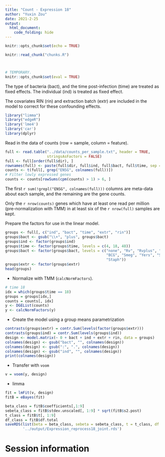 ```yaml
---
title: "Count - Expression 18"
author: "Yuxin Zou"
date: 2021-2-25
output: 
  html_document:
    code_folding: hide
---
```


```r
knitr::opts_chunk$set(echo = TRUE)
```

```r
knitr::read_chunk("chunks.R")
```

<!-- Update knitr chunk options -->
```r
```

<!-- Insert the date the file was last updated -->
```r
```

```r
# TEMPORARY.
knitr::opts_chunk$set(eval = TRUE)
```

The type of bacteria (bact), and the time post-infection (time) are treated as fixed effects. The individual (ind) is treated as fixed effect.

The covariates RIN (rin) and extraction batch (extr) are included in the model to correct for these confounding effects.

```r
library("limma")
library("edgeR")
library('lme4')
library('car')
library(dplyr)
```

Read in the data of counts (row = sample, column = feature).

```r
full <- read.table("../data/counts_per_sample.txt", header = TRUE,
                   stringsAsFactors = FALSE)
full <- full[order(full$dir), ]
rownames(full) <- paste(full$dir, full$ind, full$bact, full$time, sep = ".")
counts <- t(full[, grep("ENSG", colnames(full))])
# Filter lowly expressed genes
counts <- counts[rowSums(cpm(counts) > 1) > 6, ]
```

The first `r sum(!grepl("ENSG", colnames(full)))` columns are meta-data about each sample, and the remaining are the gene counts.

Only the `r nrow(counts)` genes which have at least one read per million (pre-normalization with TMM) in at least six of the `r nrow(full)` samples are kept.

Prepare the factors for use in the linear model.

```r
groups <- full[, c("ind", "bact", "time", "extr", "rin")]
groups$bact <- gsub("\\+", "plus", groups$bact)
groups$ind <- factor(groups$ind)
groups$time <- factor(groups$time, levels = c(4, 18, 48))
groups$bact <- factor(groups$bact, levels = c("none", "Rv", "Rvplus", "GC",
                                              "BCG", "Smeg", "Yers", "Salm",
                                              "Staph"))
groups$extr <- factor(groups$extr)
head(groups)
```

* Normalize with TMM (`calcNormFactors`).

```r
# time 18
idx = which(groups$time == 18)
groups = groups[idx,]
counts = counts[, idx]
y <- DGEList(counts)
y <- calcNormFactors(y)
```

* Create the model using a group means parametrization
```r
contrasts(groups$extr) = contr.Sum(levels(factor(groups$extr)))
contrasts(groups$ind) = contr.Sum(levels(groups$ind))
design <- model.matrix(~ 0 + bact + ind + extr + rin, data = groups)
colnames(design) <- gsub("bact", "", colnames(design))
colnames(design) <- gsub(":", ".", colnames(design))
colnames(design) <- gsub("ind", "", colnames(design))
print(colnames(design))
```

* Transfer with `voom`
```r
v = voom(y, design)
```

* limma
```r
fit = lmFit(v, design)
fitB = eBayes(fit)
```

```r
beta_class = fitB$coefficients[,1:9]
sebeta_class = fitB$stdev.unscaled[, 1:9] * sqrt(fitB$s2.post)
t_class = fitB$t[, 1:9]
df_class = fitB$df.total
saveRDS(list(beta = beta_class, sebeta = sebeta_class, t = t_class, df = df_class, groups = groups),
        '../output/Expression_reprocess18_joint.rds')
```


# Session information

<!-- Insert the session information into the document -->
```r
```

